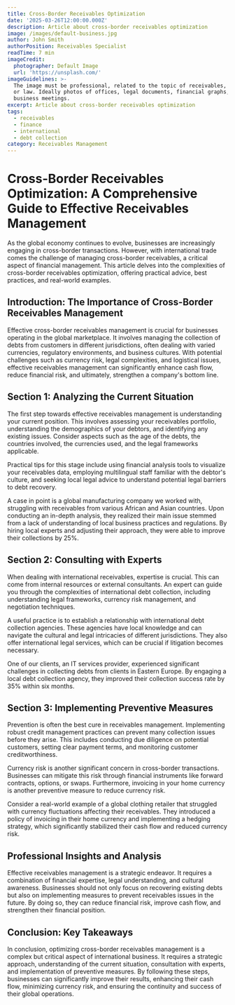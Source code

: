 ```yaml
---
title: Cross-Border Receivables Optimization
date: '2025-03-26T12:00:00.000Z'
description: Article about cross-border receivables optimization
image: /images/default-business.jpg
author: John Smith
authorPosition: Receivables Specialist
readTime: 7 min
imageCredit:
  photographer: Default Image
  url: 'https://unsplash.com/'
imageGuidelines: >-
  The image must be professional, related to the topic of receivables, finance,
  or law. Ideally photos of offices, legal documents, financial graphs, or
  business meetings.
excerpt: Article about cross-border receivables optimization
tags:
  - receivables
  - finance
  - international
  - debt collection
category: Receivables Management
---
```

# Cross-Border Receivables Optimization: A Comprehensive Guide to Effective Receivables Management

As the global economy continues to evolve, businesses are increasingly engaging in cross-border transactions. However, with international trade comes the challenge of managing cross-border receivables, a critical aspect of financial management. This article delves into the complexities of cross-border receivables optimization, offering practical advice, best practices, and real-world examples. 

## Introduction: The Importance of Cross-Border Receivables Management

Effective cross-border receivables management is crucial for businesses operating in the global marketplace. It involves managing the collection of debts from customers in different jurisdictions, often dealing with varied currencies, regulatory environments, and business cultures. With potential challenges such as currency risk, legal complexities, and logistical issues, effective receivables management can significantly enhance cash flow, reduce financial risk, and ultimately, strengthen a company's bottom line.

## Section 1: Analyzing the Current Situation

The first step towards effective receivables management is understanding your current position. This involves assessing your receivables portfolio, understanding the demographics of your debtors, and identifying any existing issues. Consider aspects such as the age of the debts, the countries involved, the currencies used, and the legal frameworks applicable. 

Practical tips for this stage include using financial analysis tools to visualize your receivables data, employing multilingual staff familiar with the debtor's culture, and seeking local legal advice to understand potential legal barriers to debt recovery. 

A case in point is a global manufacturing company we worked with, struggling with receivables from various African and Asian countries. Upon conducting an in-depth analysis, they realized their main issue stemmed from a lack of understanding of local business practices and regulations. By hiring local experts and adjusting their approach, they were able to improve their collections by 25%.

## Section 2: Consulting with Experts

When dealing with international receivables, expertise is crucial. This can come from internal resources or external consultants. An expert can guide you through the complexities of international debt collection, including understanding legal frameworks, currency risk management, and negotiation techniques. 

A useful practice is to establish a relationship with international debt collection agencies. These agencies have local knowledge and can navigate the cultural and legal intricacies of different jurisdictions. They also offer international legal services, which can be crucial if litigation becomes necessary.

One of our clients, an IT services provider, experienced significant challenges in collecting debts from clients in Eastern Europe. By engaging a local debt collection agency, they improved their collection success rate by 35% within six months.

## Section 3: Implementing Preventive Measures

Prevention is often the best cure in receivables management. Implementing robust credit management practices can prevent many collection issues before they arise. This includes conducting due diligence on potential customers, setting clear payment terms, and monitoring customer creditworthiness.

Currency risk is another significant concern in cross-border transactions. Businesses can mitigate this risk through financial instruments like forward contracts, options, or swaps. Furthermore, invoicing in your home currency is another preventive measure to reduce currency risk.

Consider a real-world example of a global clothing retailer that struggled with currency fluctuations affecting their receivables. They introduced a policy of invoicing in their home currency and implementing a hedging strategy, which significantly stabilized their cash flow and reduced currency risk.

## Professional Insights and Analysis

Effective receivables management is a strategic endeavor. It requires a combination of financial expertise, legal understanding, and cultural awareness. Businesses should not only focus on recovering existing debts but also on implementing measures to prevent receivables issues in the future. By doing so, they can reduce financial risk, improve cash flow, and strengthen their financial position.

## Conclusion: Key Takeaways

In conclusion, optimizing cross-border receivables management is a complex but critical aspect of international business. It requires a strategic approach, understanding of the current situation, consultation with experts, and implementation of preventive measures. By following these steps, businesses can significantly improve their results, enhancing their cash flow, minimizing currency risk, and ensuring the continuity and success of their global operations.
